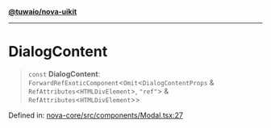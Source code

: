 [**@tuwaio/nova-uikit**](../../../README.md)

***

# DialogContent

> `const` **DialogContent**: `ForwardRefExoticComponent`\<`Omit`\<`DialogContentProps` & `RefAttributes`\<`HTMLDivElement`\>, `"ref"`\> & `RefAttributes`\<`HTMLDivElement`\>\>

Defined in: [nova-core/src/components/Modal.tsx:27](https://github.com/TuwaIO/nova-uikit/blob/521f7fb9e706763c4e7c971132121a690c16fc53/packages/nova-core/src/components/Modal.tsx#L27)
